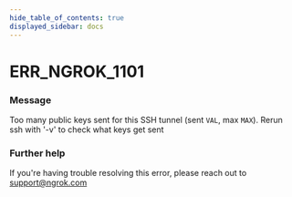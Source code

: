 ```yaml
---
hide_table_of_contents: true
displayed_sidebar: docs
---
```



# ERR_NGROK_1101

### Message

Too many public keys sent for this SSH tunnel (sent `VAL`, max `MAX`).
Rerun ssh with '-v' to check what keys get sent

<ErrorDetails error="err_ngrok_1101" />

### Further help

If you're having trouble resolving this error, please reach out to [support@ngrok.com](mailto:support@ngrok.com?subject=Help%20with%20ERR_NGROK_1101)

